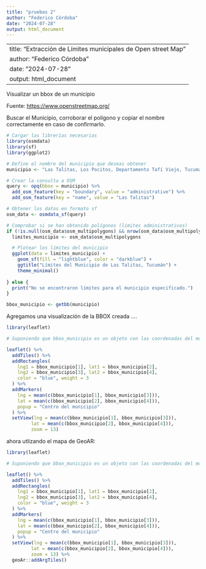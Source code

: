 ```yaml
---
title: "pruebas 2"
author: "Federico Córdoba"
date: "2024-07-28"
output: html_document
---
```

---
title: "Extracción de Límites municipales de Open street Map"
author: "Federico Córdoba"
date: "2024-07-28"
output: html_document
---

Visualizar un bbox de un municipio

Fuente: [https://www.openstreetmap.org/](https://www.openstreetmap.org)

Buscar el Municipio, corroborar el polígono y copiar el nombre correctamente en caso de confirmarlo.

```r
# Cargar las librerías necesarias
library(osmdata)
library(sf)
library(ggplot2)

# Define el nombre del municipio que deseas obtener
municipio <- "Las Talitas, Los Pocitos, Departamento Tafí Viejo, Tucumán, T4103, Argentina"

# Crear la consulta a OSM
query <- opq(bbox = municipio) %>%
  add_osm_feature(key = "boundary", value = "administrative") %>%
  add_osm_feature(key = "name", value = "Las Talitas")

# Obtener los datos en formato sf
osm_data <- osmdata_sf(query)

# Comprobar si se han obtenido polígonos (limites administrativos)
if (!is.null(osm_data$osm_multipolygons) && nrow(osm_data$osm_multipolygons) > 0) {
  limites_municipio <- osm_data$osm_multipolygons

  # Plotear los límites del municipio
  ggplot(data = limites_municipio) +
    geom_sf(fill = "lightblue", color = "darkblue") +
    ggtitle("Límites del Municipio de Las Talitas, Tucumán") +
    theme_minimal()
  
} else {
  print("No se encontraron límites para el municipio especificado.")
}
```


```r
bbox_municipio <- getbb(municipio)
```

Agregamos una visualización de la BBOX creada ....

```r
library(leaflet)

# Suponiendo que bbox_municipio es un objeto con las coordenadas del municipio

leaflet() %>%
  addTiles() %>%
  addRectangles(
    lng1 = bbox_municipio[1], lat1 = bbox_municipio[2],
    lng2 = bbox_municipio[3], lat2 = bbox_municipio[4],
    color = "blue", weight = 3
  ) %>%
  addMarkers(
    lng = mean(c(bbox_municipio[1], bbox_municipio[3])),
    lat = mean(c(bbox_municipio[2], bbox_municipio[4])),
    popup = "Centro del municipio"
  ) %>%
  setView(lng = mean(c(bbox_municipio[1], bbox_municipio[3])),
         lat = mean(c(bbox_municipio[2], bbox_municipio[4])),
         zoom = 13)
```


ahora utlizando el mapa de GeoAR:

```r
library(leaflet)

# Suponiendo que bbox_municipio es un objeto con las coordenadas del municipio

leaflet() %>%
  addTiles() %>%
  addRectangles(
    lng1 = bbox_municipio[1], lat1 = bbox_municipio[2],
    lng2 = bbox_municipio[3], lat2 = bbox_municipio[4],
    color = "blue", weight = 3
  ) %>%
  addMarkers(
    lng = mean(c(bbox_municipio[1], bbox_municipio[3])),
    lat = mean(c(bbox_municipio[2], bbox_municipio[4])),
    popup = "Centro del municipio"
  ) %>%
  setView(lng = mean(c(bbox_municipio[1], bbox_municipio[3])),
         lat = mean(c(bbox_municipio[2], bbox_municipio[4])),
         zoom = 13) %>%
  geoAr::addArgTiles()
```
